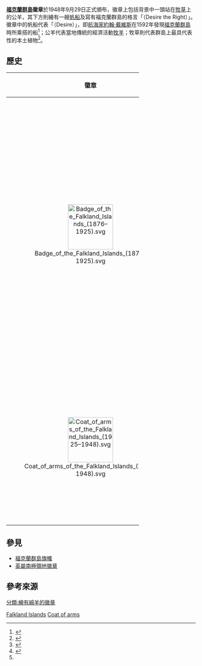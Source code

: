 {{Infobox coat of arms
|name             = 福克蘭群島徽章
|image            = Coat of arms of the Falkland Islands.svg
|alt              = 
|image_width      = 
|year_adopted     = 1948年9月29日
|crest            = 
|torse            = 
|shield           = 公羊、牧草、{{link-en|渴望號|Desire (ship)}}，主帆上繪有五顆紅色六角星<ref>{{cite web |url= https://www.crwflags.com/fotw/flags/fk.html#badge |title= Description of the badge |website= CRW Flags |publisher=  |accessdate= 2019-01-20 |archive-date= 2021-01-25 |archive-url= https://web.archive.org/web/20210125084111/https://crwflags.com/fotw/flags/fk.html#badge |dead-url= no }}</ref><ref>{{cite web |url=https://www.falklands.gov.fk/self-governance/the-falkland-islands-government/ |title=The Falkland Islands Government |accessdate=2019-10-13 |archive-date=2018-01-22 |archive-url=https://web.archive.org/web/20180122072911/https://www.falklands.gov.fk/self-governance/the-falkland-islands-government/ |dead-url=yes }}</ref>
|supporter        = 
|supporters       = 
|compartment      = 
|motto            = {{link-en|追求權利|Desire the Right}}（Desire the Right）
|orders           = 
|badge            =
|other_elements   = 
|earlier_versions =
|use              = [[福克蘭群島旗幟|福克蘭群島旗幟]]、軍艦旗、[[福克蘭群島總督|總督]]、[[福克蘭群島鎊|福克蘭群島鎊]]、政府建築物
|notes            = 
}}

'''[[福克蘭群島|福克蘭群島]]徽章'''於1948年9月29日正式頒布，徽章上包括背景中一頭站在[[早熟禾屬|牧草]]上的公羊，其下方則繪有一艘[[帆船|帆船]]及寫有福克蘭群島的格言「{{link-en|追求權利|Desire the Right}}（Desire the Right）」。徽章中的帆船代表「{{link-en|渴望號|Desire (ship)}}（Desire）」，即[[航海家|航海家]][[約翰·戴維斯|約翰·戴維斯]]在1592年發現[[福克蘭群島|福克蘭群島]]時所乘搭的船<ref name=":0">{{cite book|last=Mathieson|first=Ian|title=Americas Review 2003-2004|url=https://books.google.com/books?id=5SpfhmFHyjwC&pg=PA317|accessdate=2013-02-01|year=2003|publisher={{link-en|科亁圖書出版|Kogan Page}}|isbn=9780749440640|pages=316－321|chapter=Falkland Islands/Islas Malvinas|location=|archive-date=2019-12-29|archive-url=https://web.archive.org/web/20191229173851/https://books.google.com/books?id=5SpfhmFHyjwC&pg=PA317|dead-url=no}}</ref>；公羊代表當地傳統的經濟活動[[牧羊|牧羊]]；牧草則代表群島上最具代表性的本土植物<ref>{{cite book|last=Wagstaff|first=William|title=Falkland Islands|url=https://books.google.com/books?id=LBSzvruimFgC&pg=PA18|accessdate=2013-02-01|year=2001|publisher={{link-en|布拉特旅遊指南|Bradt Travel Guides}}|isbn=9781841620374|page=18|location=|pages=|archive-date=2019-12-21|archive-url=https://web.archive.org/web/20191221041132/https://books.google.com/books?id=LBSzvruimFgC&pg=PA18|dead-url=no}}</ref>。

== 歷史 ==
{| class="wikitable" width="70%" 
|-
!width = "20%"|徽章
!width = "20%"|日期
!width = "60%"|備註
|-
|align="center"|[[File:Badge_of_the_Falkland_Islands_(1876–1925).svg|120px]]
|align="center"|1876－1925
|1876年，福克蘭群島獲授予一枚[[印章|印章]]，印章上刻有一隻眺望[[福克蘭海峽|福克蘭海峽]]上行駛的[[巡防艦|巡防艦]]「{{link-en|希比號|French frigate Hébé (1782)}}（HMS Hebe）」的小公牛。希比號在1840年代將包括首任[[福克蘭群島總督|福克蘭群島總督]]{{link-en|理查德·穆迪|Richard Clement Moody}}在內的第一批[[英國|英國]]定居者帶到島上；小公牛則代表福克蘭群島上常見的野牛<ref>{{cite web|title=Falkland Islands - 19th Century flag|url=http://www.crwflags.com/fotw/flags/fk_1876.html|accessdate=2014-03-06|author=|date=2000-01-09|format=|publisher=|language=en|last1=Prothero|first1=David|last2=|first2=|website=CRW Flags|archive-date=2020-10-08|archive-url=https://web.archive.org/web/20201008225044/https://www.crwflags.com/fotw/flags/fk_1876.html|dead-url=no}}</ref>。
|-
|align="center"|[[File:Coat_of_arms_of_the_Falkland_Islands_(1925–1948).svg|120px]]
|align="center"|1925－1948
|1925年10月16日福克蘭群島公佈了新的徽章，右上方為{{link-en|渴望號|Desire (ship)}}，左下繪有[[海獅|海獅]]，兩側的帶子則寫有「追求權利」格言<ref>{{cite web|title=Falkland Islands (1937-1948)|url=http://www.crwflags.com/fotw/flags/fk_1925.html|accessdate=2014-03-06|author=|date=2005-05-03|format=|publisher=|language=en|last1=Prothero|first1=David|last2=|first2=|website=CRW Flags|archive-date=2020-12-02|archive-url=https://web.archive.org/web/20201202132805/https://www.crwflags.com/fotw/Flags/fk_1925.html|dead-url=no}}</ref>。現為{{link-en|福克蘭群島國防軍|Falkland Islands Defence Force}}紋章<ref name=":0" />。
|-
|}

== 參見 ==
{{Commons category|Coats of arms of the Falkland Islands}}
* [[福克蘭群島旗幟|福克蘭群島旗幟]]
* [[英屬南極領地徽章|英屬南極領地徽章]]

== 參考來源 ==
{{Reflist}}

[[Category:國徽|Falkland Islands]]
[[Category:福克蘭群島|Coat of arms]]
[[分類:繪有綿羊的徽章|分類:繪有綿羊的徽章]]